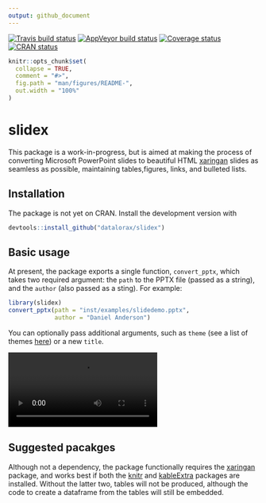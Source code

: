 ```yaml
---
output: github_document
---
```


<!-- README.md is generated from README.Rmd. Please edit that file -->

[![Travis build status](https://travis-ci.org/datalorax/slidex.svg?branch=master)](https://travis-ci.org/datalorax/slidex)
[![AppVeyor build status](https://ci.appveyor.com/api/projects/status/github/datalorax/slidex?branch=master&svg=true)](https://ci.appveyor.com/project/datalorax/slidex)
[![Coverage status](https://codecov.io/gh/datalorax/slidex/branch/master/graph/badge.svg)](https://codecov.io/github/datalorax/slidex?branch=master)
[![CRAN status](https://www.r-pkg.org/badges/version/slidex)](https://cran.r-project.org/package=slidex)

```r
knitr::opts_chunk$set(
  collapse = TRUE,
  comment = "#>",
  fig.path = "man/figures/README-",
  out.width = "100%"
)
```

# slidex

This package is a work-in-progress, but is aimed at making the process of 
converting Microsoft PowerPoint slides to beautiful HTML
[xaringan](https://github.com/yihui/xaringan) slides as seamless as possible,
maintaining tables,figures, links, and bulleted lists.

## Installation
The package is not yet on CRAN. Install the development version with

```r
devtools::install_github("datalorax/slidex")
```

## Basic usage
At present, the package exports a single function, `convert_pptx`, which takes two required argument: the `path` to the PPTX file (passed as a string), and the `author` (also passed as a sting). For example:

```r
library(slidex)
convert_pptx(path = "inst/examples/slidedemo.pptx",
             author = "Daniel Anderson")
```

You can optionally pass additional arguments, such as `theme` (see a list of themes [here](https://github.com/yihui/xaringan/tree/master/inst/rmarkdown/templates/xaringan/resources)) or a new `title`. 

![](docs/slidex-preview.mov)

## Suggested pacakges
Although not a dependency, the package functionally requires the [xaringan](https://github.com/yihui/xaringan) package, and works best if both the [knitr](https://github.com/yihui/knitr) and [kableExtra](https://github.com/haozhu233/kableExtra) packages are installed. Without the latter two, tables will not be produced, although the code to create a dataframe from the tables will still be embedded.
